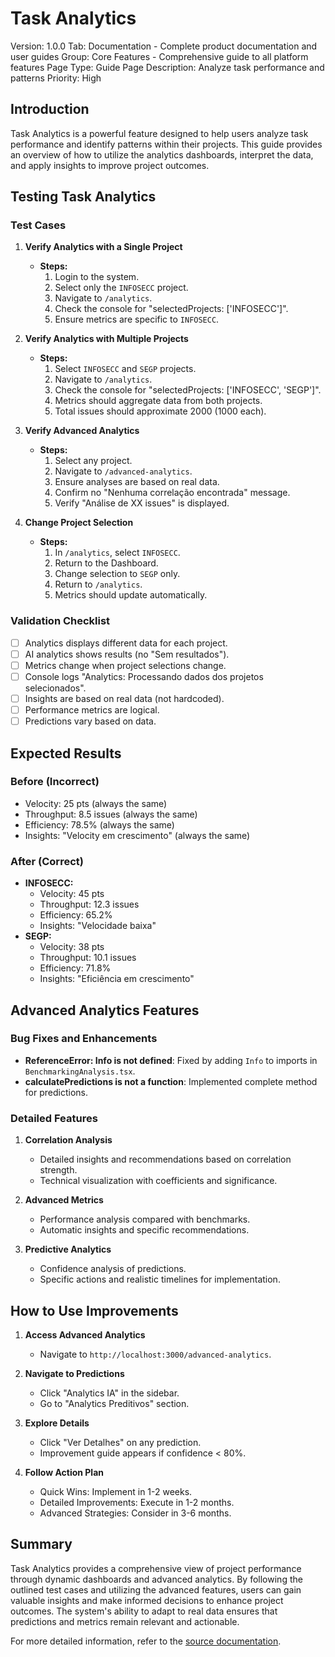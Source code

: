# Task Analytics

Version: 1.0.0
Tab: Documentation - Complete product documentation and user guides
Group: Core Features - Comprehensive guide to all platform features
Page Type: Guide
Page Description: Analyze task performance and patterns
Priority: High

## Introduction

Task Analytics is a powerful feature designed to help users analyze task performance and identify patterns within their projects. This guide provides an overview of how to utilize the analytics dashboards, interpret the data, and apply insights to improve project outcomes.

## Testing Task Analytics

### Test Cases

1. **Verify Analytics with a Single Project**
   - **Steps:**
     1. Login to the system.
     2. Select only the `INFOSECC` project.
     3. Navigate to `/analytics`.
     4. Check the console for "selectedProjects: ['INFOSECC']".
     5. Ensure metrics are specific to `INFOSECC`.

2. **Verify Analytics with Multiple Projects**
   - **Steps:**
     1. Select `INFOSECC` and `SEGP` projects.
     2. Navigate to `/analytics`.
     3. Check the console for "selectedProjects: ['INFOSECC', 'SEGP']".
     4. Metrics should aggregate data from both projects.
     5. Total issues should approximate 2000 (1000 each).

3. **Verify Advanced Analytics**
   - **Steps:**
     1. Select any project.
     2. Navigate to `/advanced-analytics`.
     3. Ensure analyses are based on real data.
     4. Confirm no "Nenhuma correlação encontrada" message.
     5. Verify "Análise de XX issues" is displayed.

4. **Change Project Selection**
   - **Steps:**
     1. In `/analytics`, select `INFOSECC`.
     2. Return to the Dashboard.
     3. Change selection to `SEGP` only.
     4. Return to `/analytics`.
     5. Metrics should update automatically.

### Validation Checklist

- [ ] Analytics displays different data for each project.
- [ ] AI analytics shows results (no "Sem resultados").
- [ ] Metrics change when project selections change.
- [ ] Console logs "Analytics: Processando dados dos projetos selecionados".
- [ ] Insights are based on real data (not hardcoded).
- [ ] Performance metrics are logical.
- [ ] Predictions vary based on data.

## Expected Results

### Before (Incorrect)
- Velocity: 25 pts (always the same)
- Throughput: 8.5 issues (always the same)
- Efficiency: 78.5% (always the same)
- Insights: "Velocity em crescimento" (always the same)

### After (Correct)
- **INFOSECC:**
  - Velocity: 45 pts
  - Throughput: 12.3 issues
  - Efficiency: 65.2%
  - Insights: "Velocidade baixa"
- **SEGP:**
  - Velocity: 38 pts
  - Throughput: 10.1 issues
  - Efficiency: 71.8%
  - Insights: "Eficiência em crescimento"

## Advanced Analytics Features

### Bug Fixes and Enhancements

- **ReferenceError: Info is not defined**: Fixed by adding `Info` to imports in `BenchmarkingAnalysis.tsx`.
- **calculatePredictions is not a function**: Implemented complete method for predictions.

### Detailed Features

1. **Correlation Analysis**
   - Detailed insights and recommendations based on correlation strength.
   - Technical visualization with coefficients and significance.

2. **Advanced Metrics**
   - Performance analysis compared with benchmarks.
   - Automatic insights and specific recommendations.

3. **Predictive Analytics**
   - Confidence analysis of predictions.
   - Specific actions and realistic timelines for implementation.

## How to Use Improvements

1. **Access Advanced Analytics**
   - Navigate to `http://localhost:3000/advanced-analytics`.

2. **Navigate to Predictions**
   - Click "Analytics IA" in the sidebar.
   - Go to "Analytics Preditivos" section.

3. **Explore Details**
   - Click "Ver Detalhes" on any prediction.
   - Improvement guide appears if confidence &lt; 80%.

4. **Follow Action Plan**
   - Quick Wins: Implement in 1-2 weeks.
   - Detailed Improvements: Execute in 1-2 months.
   - Advanced Strategies: Consider in 3-6 months.

## Summary

Task Analytics provides a comprehensive view of project performance through dynamic dashboards and advanced analytics. By following the outlined test cases and utilizing the advanced features, users can gain valuable insights and make informed decisions to enhance project outcomes. The system's ability to adapt to real data ensures that predictions and metrics remain relevant and actionable.

For more detailed information, refer to the [source documentation](https://gitdocai-data/organization/org-3b5b9a00-5655-4c1f-96df-503f2619fb1c/repositories/jira-dash/CORRECAO_ANALYTICS_FILTRO.md).
